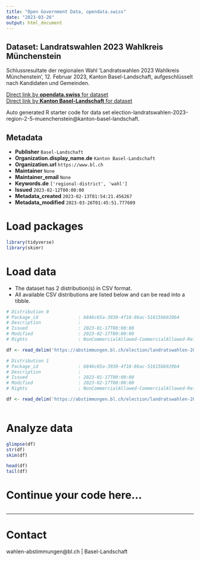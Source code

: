 ```yaml
---
title: "Open Government Data, opendata.swiss"
date: "2023-03-26"
output: html_document
---
```


## Dataset: Landratswahlen 2023 Wahlkreis Münchenstein

Schlussresultate der regionalen Wahl 'Landratswahlen 2023 Wahlkreis Münchenstein', 12. Februar 2023, Kanton Basel-Landschaft, aufgeschlüsselt nach Kandidaten und Gemeinden.

[Direct link by **opendata.swiss** for dataset](https://opendata.swiss/de/dataset/landratswahlen-2023-wahlkreis-munchenstein)<br>
[Direct link by **Kanton Basel-Landschaft** for dataset](https://abstimmungen.bl.ch/election/landratswahlen-2023-region-2-5-muenchenstein/data)

Auto generated R starter code for data set election-landratswahlen-2023-region-2-5-muenchenstein@kanton-basel-landschaft.

## Metadata

- **Publisher** `Basel-Landschaft`
- **Organization.display_name.de** `Kanton Basel-Landschaft`
- **Organization.url** `https://www.bl.ch`
- **Maintainer** `None`
- **Maintainer_email** `None`
- **Keywords.de** `['regional-district', 'wahl']`
- **Issued** `2023-02-12T00:00:00`
- **Metadata_created** `2023-02-13T01:54:21.456267`
- **Metadata_modified** `2023-03-26T01:45:51.777609`


# Load packages

```r

library(tidyverse)
library(skimr)

```

# Load data

-   The dataset has 2 distribution(s) in CSV format.
-   All available CSV distributions are listed below and can be read into a tibble.

```r

# Distribution 0
# Package_id               : b846c65a-3930-4f18-86ac-51615bb929b4
# Description              : 
# Issued                   : 2023-01-17T00:00:00
# Modified                 : 2023-02-17T00:00:00
# Rights                   : NonCommercialAllowed-CommercialAllowed-ReferenceRequired

df <- read_delim('https://abstimmungen.bl.ch/election/landratswahlen-2023-region-2-5-muenchenstein/data-parties-csv')

# Distribution 1
# Package_id               : b846c65a-3930-4f18-86ac-51615bb929b4
# Description              : 
# Issued                   : 2023-01-17T00:00:00
# Modified                 : 2023-02-17T00:00:00
# Rights                   : NonCommercialAllowed-CommercialAllowed-ReferenceRequired

df <- read_delim('https://abstimmungen.bl.ch/election/landratswahlen-2023-region-2-5-muenchenstein/data-csv')



```

# Analyze data

```r

glimpse(df)
str(df)
skim(df)

head(df)
tail(df)

```

# Continue your code here...

```r

```

------------------------------------------------------------------------

# Contact

wahlen-abstimmungen@bl.ch | Basel-Landschaft

